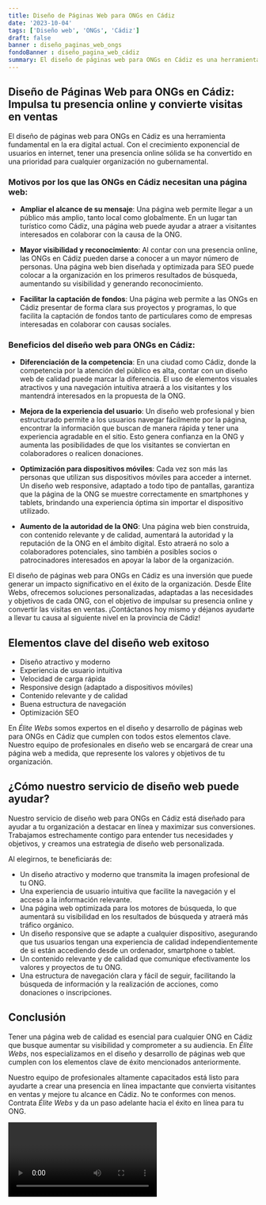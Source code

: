 ```yaml
---
title: Diseño de Páginas Web para ONGs en Cádiz
date: '2023-10-04'
tags: ['Diseño web', 'ONGs', 'Cádiz']
draft: false
banner : diseño_paginas_web_ongs
fondoBanner : diseño_pagina_web_cádiz
summary: El diseño de páginas web para ONGs en Cádiz es una herramienta fundamental en la era digital actual. Con el crecimiento exponencial de usuarios en internet, tener una presencia online sólida se ha convertido en una prioridad para cualquier organización no gubernamental.
---
```


## Diseño de Páginas Web para ONGs en Cádiz: Impulsa tu presencia online y convierte visitas en ventas

El diseño de páginas web para ONGs en Cádiz es una herramienta fundamental en la era digital actual. Con el crecimiento exponencial de usuarios en internet, tener una presencia online sólida se ha convertido en una prioridad para cualquier organización no gubernamental.

### Motivos por los que las ONGs en Cádiz necesitan una página web:

- **Ampliar el alcance de su mensaje**: Una página web permite llegar a un público más amplio, tanto local como globalmente. En un lugar tan turístico como Cádiz, una página web puede ayudar a atraer a visitantes interesados en colaborar con la causa de la ONG.

- **Mayor visibilidad y reconocimiento**: Al contar con una presencia online, las ONGs en Cádiz pueden darse a conocer a un mayor número de personas. Una página web bien diseñada y optimizada para SEO puede colocar a la organización en los primeros resultados de búsqueda, aumentando su visibilidad y generando reconocimiento.

- **Facilitar la captación de fondos**: Una página web permite a las ONGs en Cádiz presentar de forma clara sus proyectos y programas, lo que facilita la captación de fondos tanto de particulares como de empresas interesadas en colaborar con causas sociales.

### Beneficios del diseño web para ONGs en Cádiz:

- **Diferenciación de la competencia**: En una ciudad como Cádiz, donde la competencia por la atención del público es alta, contar con un diseño web de calidad puede marcar la diferencia. El uso de elementos visuales atractivos y una navegación intuitiva atraerá a los visitantes y los mantendrá interesados en la propuesta de la ONG.

- **Mejora de la experiencia del usuario**: Un diseño web profesional y bien estructurado permite a los usuarios navegar fácilmente por la página, encontrar la información que buscan de manera rápida y tener una experiencia agradable en el sitio. Esto genera confianza en la ONG y aumenta las posibilidades de que los visitantes se conviertan en colaboradores o realicen donaciones.

- **Optimización para dispositivos móviles**: Cada vez son más las personas que utilizan sus dispositivos móviles para acceder a internet. Un diseño web responsive, adaptado a todo tipo de pantallas, garantiza que la página de la ONG se muestre correctamente en smartphones y tablets, brindando una experiencia óptima sin importar el dispositivo utilizado.

- **Aumento de la autoridad de la ONG**: Una página web bien construida, con contenido relevante y de calidad, aumentará la autoridad y la reputación de la ONG en el ámbito digital. Esto atraerá no solo a colaboradores potenciales, sino también a posibles socios o patrocinadores interesados en apoyar la labor de la organización.

El diseño de páginas web para ONGs en Cádiz es una inversión que puede generar un impacto significativo en el éxito de la organización. Desde Élite Webs, ofrecemos soluciones personalizadas, adaptadas a las necesidades y objetivos de cada ONG, con el objetivo de impulsar su presencia online y convertir las visitas en ventas. ¡Contáctanos hoy mismo y déjanos ayudarte a llevar tu causa al siguiente nivel en la provincia de Cádiz!

<GifSeo />

<Cta />

## Elementos clave del diseño web exitoso

- Diseño atractivo y moderno
- Experiencia de usuario intuitiva
- Velocidad de carga rápida
- Responsive design (adaptado a dispositivos móviles)
- Contenido relevante y de calidad
- Buena estructura de navegación
- Optimización SEO

En *Élite Webs* somos expertos en el diseño y desarrollo de páginas web para ONGs en Cádiz que cumplen con todos estos elementos clave. Nuestro equipo de profesionales en diseño web se encargará de crear una página web a medida, que represente los valores y objetivos de tu organización.

## ¿Cómo nuestro servicio de diseño web puede ayudar?

Nuestro servicio de diseño web para ONGs en Cádiz está diseñado para ayudar a tu organización a destacar en línea y maximizar sus conversiones. Trabajamos estrechamente contigo para entender tus necesidades y objetivos, y creamos una estrategia de diseño web personalizada.

Al elegirnos, te beneficiarás de:

- Un diseño atractivo y moderno que transmita la imagen profesional de tu ONG.
- Una experiencia de usuario intuitiva que facilite la navegación y el acceso a la información relevante.
- Una página web optimizada para los motores de búsqueda, lo que aumentará su visibilidad en los resultados de búsqueda y atraerá más tráfico orgánico.
- Un diseño responsive que se adapte a cualquier dispositivo, asegurando que tus usuarios tengan una experiencia de calidad independientemente de si están accediendo desde un ordenador, smartphone o tablet.
- Un contenido relevante y de calidad que comunique efectivamente los valores y proyectos de tu ONG.
- Una estructura de navegación clara y fácil de seguir, facilitando la búsqueda de información y la realización de acciones, como donaciones o inscripciones.

## Conclusión

Tener una página web de calidad es esencial para cualquier ONG en Cádiz que busque aumentar su visibilidad y comprometer a su audiencia. En *Élite Webs*, nos especializamos en el diseño y desarrollo de páginas web que cumplen con los elementos clave de éxito mencionados anteriormente.

Nuestro equipo de profesionales altamente capacitados está listo para ayudarte a crear una presencia en línea impactante que convierta visitantes en ventas y mejore tu alcance en Cádiz. No te conformes con menos. Contrata *Élite Webs* y da un paso adelante hacia el éxito en línea para tu ONG.

<Video />

<CtaBot job='ONGs' city='Cádiz'/>

<Gmaps query='Cádiz+españa+maps' />